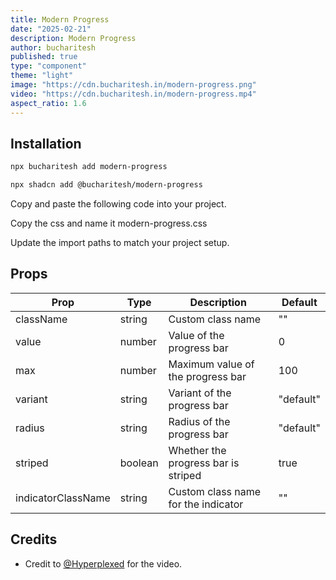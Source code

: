 ```yaml
---
title: Modern Progress
date: "2025-02-21"
description: Modern Progress
author: bucharitesh
published: true
type: "component"
theme: "light"
image: "https://cdn.bucharitesh.in/modern-progress.png"
video: "https://cdn.bucharitesh.in/modern-progress.mp4"
aspect_ratio: 1.6
---
```


<ComponentPreview name="modern-progress-demo" openInV0Url />

## Installation

<CodeTabs className="gap-0">

<TabsListInstallType />

<TabsContent value="bucharitesh-cli" className="[&>figure]:mb-0">

```bash
npx bucharitesh add modern-progress
```

</TabsContent>

<TabsContent value="shadcn-cli" className="[&>figure]:mb-0">

```bash
npx shadcn add @bucharitesh/modern-progress
```

</TabsContent>

<TabsContent value="manual">

<Steps>

<Step>Copy and paste the following code into your project.</Step>

<ComponentSource 
  name="modern-progress" 
  title="components/modern-progress.tsx"
  showLineNumbers 
/>

<Step>Copy the css and name it modern-progress.css</Step>

<ComponentCSS 
  name="modern-progress" 
  title="components/modern-progress.css"
  showLineNumbers 
/>

<Step>Update the import paths to match your project setup.</Step>

</Steps>

</TabsContent>

</CodeTabs>

## Props

| Prop                        | Type            | Description                                      | Default                        |
| --------------------------- | --------------- | ------------------------------------------------ | -----------------------------  |
| className                   | string          | Custom class name                                | ""                             |
| value                       | number          | Value of the progress bar                        | 0                              |
| max                         | number          | Maximum value of the progress bar                | 100                            |
| variant                     | string          | Variant of the progress bar                      | "default"                      |
| radius                      | string          | Radius of the progress bar                       | "default"                      |
| striped                     | boolean         | Whether the progress bar is striped              | true                           |
| indicatorClassName          | string          | Custom class name for the indicator              | ""                             |

## Credits

- Credit to [@Hyperplexed](https://hyperplexed.io) for the video.
